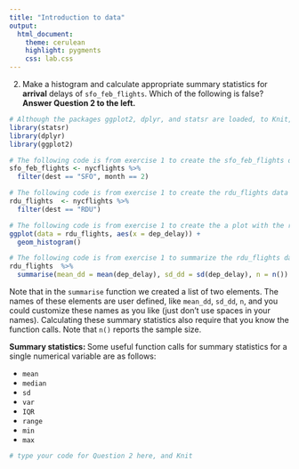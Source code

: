 ```yaml
---
title: "Introduction to data"
output:
  html_document: 
    theme: cerulean 
    highlight: pygments
    css: lab.css
---
```


2. Make a histogram and calculate appropriate summary statistics for **arrival** 
delays of `sfo_feb_flights`. Which of the following is false? 
<strong>Answer Question 2 to the left.</strong>


```r
# Although the packages ggplot2, dplyr, and statsr are loaded, to Knit, you must have the library functions in your .Rmd file. Don't erase this code block!
library(statsr)
library(dplyr)
library(ggplot2)

# The following code is from exercise 1 to create the sfo_feb_flights data frame
sfo_feb_flights <- nycflights %>%
  filter(dest == "SFO", month == 2)

# The following code is from exercise 1 to create the rdu_flights data frame
rdu_flights  <- nycflights %>%
  filter(dest == "RDU") 

# The following code is from exercise 1 to create the a plot with the rdu_flights data frame
ggplot(data = rdu_flights, aes(x = dep_delay)) +
  geom_histogram()

# The following code is from exercise 1 to summarize the rdu_flights data frame
rdu_flights  %>%
  summarise(mean_dd = mean(dep_delay), sd_dd = sd(dep_delay), n = n())

```

Note that in the `summarise` function we created a list of two elements. The 
names of these elements are user defined, like `mean_dd`, `sd_dd`, `n`, and 
you could customize these names as you like (just don't use spaces in your 
names). Calculating these summary statistics also require that you know the 
function calls. Note that `n()` reports the sample size.

<div id="boxedtext">
**Summary statistics: ** Some useful function calls for summary statistics for a 
single numerical variable are as follows:

- `mean`
- `median`
- `sd`
- `var`
- `IQR`
- `range`
- `min`
- `max`
</div>

```r
# type your code for Question 2 here, and Knit

```

